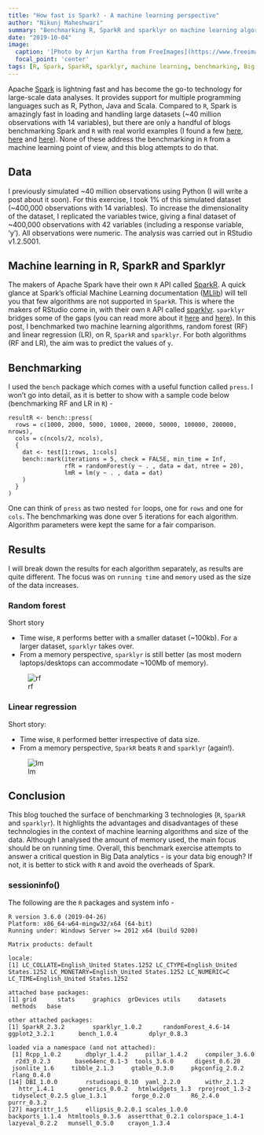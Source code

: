 ```yaml
---
title: "How fast is Spark? - A machine learning perspective"
author: "Nikunj Maheshwari"
summary: "Benchmarking R, SparkR and sparklyr on machine learning algorithms"
date: "2019-10-04"
image:
  caption: '[Photo by Arjun Kartha from FreeImages](https://www.freeimages.com/photo/stock-in-car-dashboard-1421520)'
  focal_point: 'center'
tags: [R, Spark, SparkR, sparklyr, machine learning, benchmarking, Big Data]
---
```


Apache [Spark](https://spark.apache.org/) is lightning fast and has become the go-to technology for large-scale data analyses. It provides support for multiple programming languages such as R, Python, Java and Scala. Compared to `R`, Spark is amazingly fast in loading and handling large datasets (~40 million observations with 14 variables), but there are only a handful of blogs benchmarking Spark and `R` with real world examples (I found a few [here](https://databricks.com/blog/2018/05/03/benchmarking-apache-spark-on-a-single-node-machine.html), [here](https://bigdata-madesimple.com/tools-in-the-data-armoury-r-vs-spark/) and [here](https://databricks.com/blog/2018/08/15/100x-faster-bridge-between-spark-and-r-with-user-defined-functions-on-databricks.html)). None of these address the benchmarking in `R` from a machine learning point of view, and this blog attempts to do that.

## Data

I previously simulated ~40 million observations using Python (I will write a post about it soon). For this exercise, I took 1% of this simulated dataset (~400,000 observations with 14 variables). To increase the dimensionality of the dataset, I replicated the variables twice, giving a final dataset of ~400,000 observations with 42 variables (including a response variable, 'y'). All observations were numeric. The analysis was carried out in RStudio v1.2.5001.

## Machine learning in R, SparkR and Sparklyr

The makers of Apache Spark have their own `R` API called [SparkR](https://spark.apache.org/docs/latest/sparkr.html). A quick glance at Spark's official Machine Learning documentation ([MLlib](https://spark.apache.org/docs/latest/ml-guide.html)) will tell you that few algorithms are not supported in `SparkR`. This is where the makers of RStudio come in, with their own `R` API called [sparklyr](https://spark.rstudio.com). `sparklyr` bridges some of the gaps (you can read more about it [here](https://eddjberry.netlify.com/post/2017-12-05-sparkr-vs-sparklyr/) and [here](https://community.rstudio.com/t/sparkr-vs-sparklyr-today/18532)). 
In this post, I benchmarked two machine learning algorithms, random forest (RF) and linear regression (LR), on R, `SparkR` and `sparklyr`. For both algorithms (RF and LR), the aim was to predict the values of `y`.

## Benchmarking

I used the `bench` package which comes with a useful function called `press`. I won't go into detail, as it is better to show with a sample code below (benchmarking RF and LR in `R`) - 
```
resultR <- bench::press(
  rows = c(1000, 2000, 5000, 10000, 20000, 50000, 100000, 200000, nrows),
  cols = c(ncols/2, ncols),
  {
    dat <- test[1:rows, 1:cols]
    bench::mark(iterations = 5, check = FALSE, min_time = Inf,
                rfR = randomForest(y ~ . , data = dat, ntree = 20),
                lmR = lm(y ~ . , data = dat)
    )
  }
)
```
One can think of `press` as two nested `for` loops, one for `rows` and one for `cols`. The benchmarking was done over 5 iterations for each algorithm. Algorithm parameters were kept the same for a fair comparison.

## Results
I will break down the results for each algorithm separately, as results are quite different. The focus was on `running time` and `memory` used as the size of the data increases.

### Random forest

Short story

* Time wise, `R` performs better with a smaller dataset (~100kb). For a larger dataset, `sparklyr` takes over. 
* From a memory perspective, `sparklyr` is still better (as most modern laptops/desktops can accommodate ~100Mb of memory).

<p>
![rf](bench_3Tech_time+memory_RF.png)
</p>

### Linear regression

Short story:

* Time wise, `R` performed better irrespective of data size. 
* From a memory perspective, `SparkR` beats `R` and `sparklyr` (again!).

<p>
![lm](bench_3Tech_time+memory_LM.png)
</p>

## Conclusion

This blog touched the surface of benchmarking 3 technologies (`R`, `SparkR` and `sparklyr`). It highlights the advantages and disadvantages of these technologies in the context of machine learning algorithms and size of the data. Although I analysed the amount of memory used, the main focus should be on running time. Overall, this benchmark exercise attempts to answer a critical question in Big Data analytics - is your data big enough? If not, it is better to stick with `R` and avoid the overheads of Spark.

### sessioninfo()

The following are the `R` packages and system info - 

```
R version 3.6.0 (2019-04-26)
Platform: x86_64-w64-mingw32/x64 (64-bit)
Running under: Windows Server >= 2012 x64 (build 9200)

Matrix products: default

locale:
[1] LC_COLLATE=English_United States.1252 LC_CTYPE=English_United States.1252 LC_MONETARY=English_United States.1252 LC_NUMERIC=C LC_TIME=English_United States.1252    

attached base packages:
[1] grid      stats     graphics  grDevices utils     datasets  methods   base     

other attached packages:
[1] SparkR_2.3.2        sparklyr_1.0.2      randomForest_4.6-14 ggplot2_3.2.1       bench_1.0.4         dplyr_0.8.3        

loaded via a namespace (and not attached):
 [1] Rcpp_1.0.2       dbplyr_1.4.2     pillar_1.4.2     compiler_3.6.0   r2d3_0.2.3       base64enc_0.1-3  tools_3.6.0      digest_0.6.20    jsonlite_1.6     tibble_2.1.3     gtable_0.3.0     pkgconfig_2.0.2  rlang_0.4.0     
[14] DBI_1.0.0        rstudioapi_0.10  yaml_2.2.0       withr_2.1.2      httr_1.4.1       generics_0.0.2   htmlwidgets_1.3  rprojroot_1.3-2  tidyselect_0.2.5 glue_1.3.1       forge_0.2.0      R6_2.4.0         purrr_0.3.2     
[27] magrittr_1.5     ellipsis_0.2.0.1 scales_1.0.0     backports_1.1.4  htmltools_0.3.6  assertthat_0.2.1 colorspace_1.4-1 lazyeval_0.2.2   munsell_0.5.0    crayon_1.3.4

```
